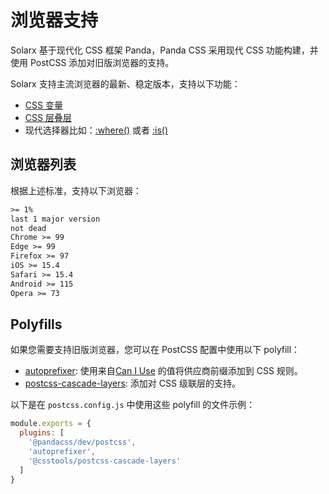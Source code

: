 

# 浏览器支持

Solarx 基于现代化 CSS 框架 Panda，Panda CSS 采用现代 CSS 功能构建，并使用 PostCSS 添加对旧版浏览器的支持。

Solarx 支持主流浏览器的最新、稳定版本，支持以下功能：

- [CSS 变量](https://caniuse.com/css-variables)
- [CSS 层叠层](https://caniuse.com/css-cascade-layers)
- 现代选择器比如：[:where()](https://caniuse.com/mdn-css_selectors_where) 或者 [:is()](https://caniuse.com/css-matches-pseudo)

## 浏览器列表

根据上述标准，支持以下浏览器：
```txt
>= 1%
last 1 major version
not dead
Chrome >= 99
Edge >= 99
Firefox >= 97
iOS >= 15.4
Safari >= 15.4
Android >= 115
Opera >= 73
```

## Polyfills

如果您需要支持旧版浏览器，您可以在 PostCSS 配置中使用以下 polyfill：

- [autoprefixer](https://github.com/postcss/autoprefixer): 使用来自[Can I Use](https://caniuse.com/) 的值将供应商前缀添加到 CSS 规则。
- [postcss-cascade-layers](https://www.npmjs.com/package/@csstools/postcss-cascade-layers): 添加对 CSS 级联层的支持。

以下是在 `postcss.config.js` 中使用这些 polyfill 的文件示例：

```js
module.exports = {
  plugins: [
    '@pandacss/dev/postcss',
    'autoprefixer',
    '@csstools/postcss-cascade-layers'
  ]
}
```